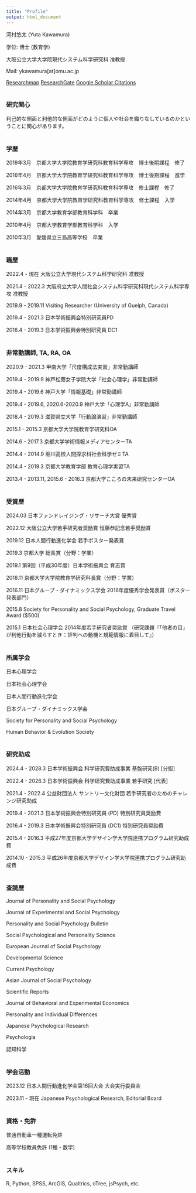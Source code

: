 ---
title: "Profile"
output: html_document
---


河村悠太 (Yuta Kawamura)

学位: 博士 (教育学)

大阪公立大学大学院現代システム科学研究科 准教授

Mail: ykawamura[at]omu.ac.jp

<a href="https://researchmap.jp/yutak/" target="_blank">Researchmap</a>  <a href="https://www.researchgate.net/profile/Yuta_Kawamura" target="_blank">ResearchGate</a>  <a href="https://scholar.google.co.jp/citations?user=YCD4gaoAAAAJ&hl=ja&oi=ao" target="_blank">Google Scholar Citations</a>
<br/><br/>

### 研究関心

利己的な側面と利他的な側面がどのように個人や社会を織りなしているのかということに関心があります。
<br/><br/>

### 学歴

2019年3月　京都大学大学院教育学研究科教育科学専攻　博士後期課程　修了

2016年4月　京都大学大学院教育学研究科教育科学専攻　博士後期課程　進学

2016年3月　京都大学大学院教育学研究科教育科学専攻　修士課程　修了

2014年4月　京都大学大学院教育学研究科教育科学専攻　修士課程　入学

2014年3月　京都大学教育学部教育科学科　卒業

2010年4月　京都大学教育学部教育科学科　入学

2010年3月　愛媛県立三島高等学校　卒業
<br/><br/>

### 職歴

2022.4 - 現在 大阪公立大学現代システム科学研究科 准教授

2021.4 - 2022.3 大阪府立大学人間社会システム科学研究科現代システム科学専攻 准教授

2019.9 - 2019.11 Visiting Researcher (University of Guelph, Canada)

2019.4 - 2021.3 日本学術振興会特別研究員PD

2016.4 - 2019.3 日本学術振興会特別研究員 DC1
<br/><br/>

### 非常勤講師, TA, RA, OA

2020.9 - 2021.3 甲南大学「尺度構成法実習」非常勤講師

2019.4 - 2019.9 神戸松蔭女子学院大学「社会心理学」非常勤講師

2019.4 - 2019.6 神戸大学「情報基礎」非常勤講師

2019.4 - 2019.6, 2020.6-2020.9 神戸大学「心理学A」非常勤講師

2018.4 - 2019.3 滋賀県立大学「行動論演習」非常勤講師

2015.1 - 2015.3 京都大学大学院教育学研究科OA

2014.6 - 2017.3 京都大学学術情報メディアセンターTA

2014.4 - 2014.9 堀川高校人間探求科社会科学ゼミTA

2014.4 - 2019.3 京都大学教育学部 教育心理学実習TA

2013.4 - 2013.11, 2015.6 - 2016.3 京都大学こころの未来研究センターOA
<br/><br/>


### 受賞歴

2024.03 日本ファンドレイジング・リサーチ大賞 優秀賞

2022.12 大阪公立大学若手研究者奨励賞 恒藤恭記念若手奨励賞

2019.12 日本人間行動進化学会 若手ポスター発表賞

2019.3 京都大学 総長賞（分野：学業）

2019.1 第9回（平成30年度）日本学術振興会 育志賞

2018.11 京都大学大学院教育学研究科長賞（分野：学業）

2016.11 日本グループ・ダイナミックス学会 2016年度優秀学会発表賞（ポスター発表部門）

2015.8 Society for Personality and Social Psychology, Graduate Travel Award ($500)

2015.1 日本社会心理学会 2014年度若手研究者奨励賞 （研究課題『「他者の目」が利他行動を減らすとき：評判への動機と規範情報に着目して』）
<br/><br/>

### 所属学会

日本心理学会

日本社会心理学会

日本人間行動進化学会

日本グループ・ダイナミックス学会

Society for Personality and Social Psychology

Human Behavior & Evolution Society
<br/><br/>

### 研究助成

2024.4 - 2028.3 日本学術振興会 科学研究費助成事業 基盤研究(B) [分担]

2022.4 - 2026.3 日本学術振興会 科学研究費助成事業 若手研究 [代表]

2021.4 - 2022.4 公益財団法人 サントリー文化財団 若手研究者のためのチャレンジ研究助成

2019.4 - 2021.3 日本学術振興会特別研究員 (PD) 特別研究員奨励費

2016.4 - 2019.3 日本学術振興会特別研究員 (DC1) 特別研究員奨励費

2015.4 - 2016.3 平成27年度京都大学デザイン学大学院連携プログラム研究助成費

2014.10 - 2015.3 平成26年度京都大学デザイン学大学院連携プログラム研究助成費
<br/><br/>

### 査読歴

Journal of Personality and Social Psychology

Journal of Experimental and Social Psychology

Personality and Social Psychology Bulletin

Social Psychological and Personality Science

European Journal of Social Psychology

Developmental Science

Current Psychology

Asian Journal of Social Psychology

Scientific Reports

Journal of Behavioral and Experimental Economics

Personality and Individual Differences

Japanese Psychological Research

Psychologia

認知科学
<br/><br/>

### 学会活動

2023.12 日本人間行動進化学会第16回大会 大会実行委員会

2023.11 - 現在 Japanese Psychological Research, Editorial Board
<br/><br/>

### 資格・免許

普通自動車一種運転免許

高等学校教員免許 (1種・数学)
<br/><br/>

### スキル
R, Python, SPSS, ArcGIS, Qualtrics, oTree, jsPsych, etc.
